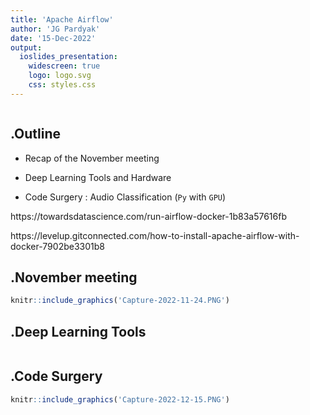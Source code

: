 ```yaml
---
title: 'Apache Airflow'
author: 'JG Pardyak'
date: '15-Dec-2022'
output: 
  ioslides_presentation:
    widescreen: true
    logo: logo.svg
    css: styles.css
---
```


```r

```

## <span>.</span>Outline

- Recap of the November meeting

- Deep Learning Tools and Hardware

- Code Surgery : Audio Classification (`Py` with `GPU`) 

https://towardsdatascience.com/run-airflow-docker-1b83a57616fb

https://levelup.gitconnected.com/how-to-install-apache-airflow-with-docker-7902be3301b8


## <span>.</span>November meeting {.columns-1}

```r
knitr::include_graphics('Capture-2022-11-24.PNG')
```


## <span>.</span>Deep Learning Tools {.columns-1}

```r

```


## <span>.</span>Code Surgery

```r
knitr::include_graphics('Capture-2022-12-15.PNG')
```


